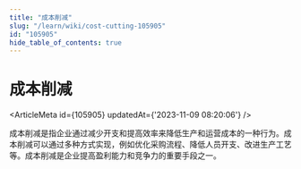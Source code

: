```yaml
---
title: "成本削减"
slug: "/learn/wiki/cost-cutting-105905"
id: "105905"
hide_table_of_contents: true
---
```



# 成本削减

<ArticleMeta id={105905} updatedAt={'2023-11-09 08:20:06'} />
<div className='border-solid border-b border-t-0 my-4 border-[var(--ifm-color-gray-300)]' />

成本削减是指企业通过减少开支和提高效率来降低生产和运营成本的一种行为。成本削减可以通过多种方式实现，例如优化采购流程、降低人员开支、改进生产工艺等。成本削减是企业提高盈利能力和竞争力的重要手段之一。
